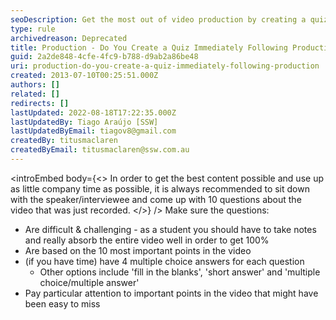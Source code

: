 ```yaml
---
seoDescription: Get the most out of video production by creating a quiz immediately after recording to ensure accurate note-taking and understanding.
type: rule
archivedreason: Deprecated
title: Production - Do You Create a Quiz Immediately Following Production?
guid: 2a2de848-4cfe-4fc9-b788-d9ab2a86be48
uri: production-do-you-create-a-quiz-immediately-following-production
created: 2013-07-10T00:25:51.000Z
authors: []
related: []
redirects: []
lastUpdated: 2022-08-18T17:22:35.000Z
lastUpdatedBy: Tiago Araújo [SSW]
lastUpdatedByEmail: tiagov8@gmail.com
createdBy: titusmaclaren
createdByEmail: titusmaclaren@ssw.com.au
---
```


<introEmbed
  body={<>
In order to get the best content possible and use up as little company time as possible, it is always recommended to sit down with the speaker/interviewee and come up with 10 questions about the video that was just recorded.
  </>}
/>
Make sure the questions:

- Are difficult & challenging - as a student you should have to take notes and really absorb the entire video well in order to get 100%
- Are based on the 10 most important points in the video
- (if you have time) have 4 multiple choice answers for each question
  - Other options include 'fill in the blanks', 'short answer' and 'multiple choice/multiple answer'
- Pay particular attention to important points in the video that might have been easy to miss
